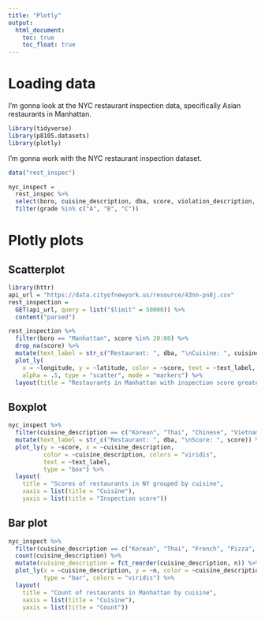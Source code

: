 ```yaml
---
title: "Plotly"
output: 
  html_document:
    toc: true
    toc_float: true
---
```


# Loading data

I'm gonna look at the NYC restaurant inspection data, specifically Asian restaurants in Manhattan. 

```r
library(tidyverse)
library(p8105.datasets)
library(plotly)
```

I'm gonna work with the NYC restaurant inspection dataset.

```r
data("rest_inspec")

nyc_inspect = 
  rest_inspec %>% 
  select(boro, cuisine_description, dba, score, violation_description, grade) %>% 
  filter(grade %in% c("A", "B", "C"))
```

# Plotly plots

## Scatterplot

```r
library(httr)
api_url = "https://data.cityofnewyork.us/resource/43nn-pn8j.csv"
rest_inspection = 
  GET(api_url, query = list("$limit" = 50000)) %>% 
  content("parsed") 

rest_inspection %>% 
  filter(boro == "Manhattan", score %in% 20:80) %>% 
  drop_na(score) %>% 
  mutate(text_label = str_c("Restaurant: ", dba, "\nCuisine: ", cuisine_description, "\nScore: ", score)) %>% 
  plot_ly(
    x = ~longitude, y = ~latitude, color = ~score, text = ~text_label, 
    alpha = .5, type = "scatter", mode = "markers") %>% 
  layout(title = "Restaurants in Manhattan with inspection score greater than or equal to 20")
```

## Boxplot

```r
nyc_inspect %>% 
  filter(cuisine_description == c("Korean", "Thai", "Chinese", "Vietnamese", "Japanese", "Russian", "Italy", "French", "American", "Mexican")) %>% 
  mutate(text_label = str_c("Restaurant: ", dba, "\nScore: ", score)) %>%
  plot_ly(y = ~score, x = ~cuisine_description, 
          color = ~cuisine_description, colors = "viridis",
          text = ~text_label,
          type = "box") %>% 
  layout(
    title = "Scores of restaurants in NY grouped by cuisine", 
    xaxis = list(title = "Cuisine"),
    yaxis = list(title = "Inspection score"))
```

## Bar plot

```r
nyc_inspect %>% 
  filter(cuisine_description == c("Korean", "Thai", "French", "Pizza", "Italian", "Peruvian", "Geek", "Chinese", "Vietnamese", "Japanese", "Bakery", "Russian", "German", "Indian", "Delicatessen", "Café/Coffee/Tea", "Mexican", "American")) %>% 
  count(cuisine_description) %>% 
  mutate(cuisine_description = fct_reorder(cuisine_description, n)) %>% 
  plot_ly(x = ~cuisine_description, y = ~n, color = ~cuisine_description,
          type = "bar", colors = "viridis") %>% 
  layout(
    title = "Count of restaurants in Manhattan by cuisine", 
    xaxis = list(title = "Cuisine"),
    yaxis = list(title = "Count"))
```

